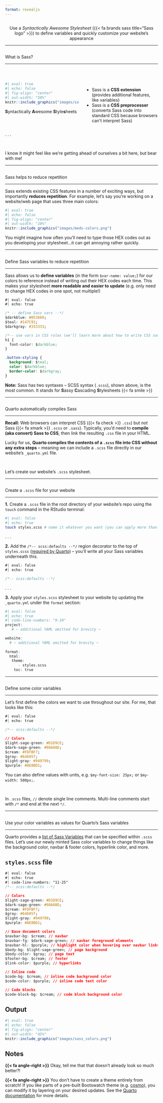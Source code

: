 ```yaml
---
format: revealjs
---
```


##  {#use-sass data-menu-title="Use Sass" background="#053660"}

<div class="vertical-center">
<center><div class="custom-subtitle2">Use a *Syntactically Awesome Stylesheet* ({{< fa brands sass title="Sass logo" >}}) to define variables and quickly customize your website's appearance</div></center>
</div>

---

## {#what-is-sass data-menu-title="What is Sass?"}

[What is Sass?]{.slide-title}

<hr>

:::: {.columns}
::: {.column width="50%"}
<br>

```r
#| eval: true 
#| echo: false
#| fig-align: "center"
#| out-width: "50%" 
knitr::include_graphics("images/sass.png")
```

::: {.large-body-text .center-text}
**S**yntactically **A**wesome **S**tyle**s**heets
:::
:::

::: {.column width="50%"}
<br>
<br>

::: {.body-text}
- Sass is a **CSS extension** (provides additional features, like variables)
- Sass is a **CSS preprocesser** (converts Sass code into standard CSS because browsers can’t interpret Sass)
:::
:::

::::

. . . 

<br>

::: {.body-text .center-text}
I know it might feel like we're getting ahead of ourselves a bit here, but bear with me!
:::


<!-- ::: {.body-text} -->
<!-- - [Sass](https://sass-lang.com/) stands for **S**yntactically **A**wesome **S**tyle**s**heets and is an extension to CSS (I know, it seems like we're talking about this in an incorrect order, but bear with me). -->
<!-- ::: -->

<!-- ::: {.body-text} -->
<!-- Sass is a CSS **preprocessor** (converts Sass code into standard CSS because browsers can’t interpret Sass) -->
<!-- this means that Sass allows web developers to use Sass syntax and features that don't currently exist in CSS  (e.g. variables, which we'll be using today), then converts that Sass code into standard CSS (browsers don't understand Sass code, but *do* understand CSS). -->
<!-- ::: -->

<!-- ::: {.body-text .center-text} -->
<!-- Quarto has a [number of Sass Variables](https://quarto.org/docs/output-formats/html-themes.html#sass-variables) that you can specify within a `styles.scss` file. -->
<!-- ::: -->

---

## {#why-use-sass1 data-menu-title="Sass reduces repetition"}

[Sass helps to reduce repetition]{.slide-title}

<hr>

::: {.body-text}
Sass extends existing CSS features in a number of exciting ways, but importantly **reduces repetition**. For example, let’s say you’re working on a website/web page that uses three main colors:
<!-- Stylesheets (e.g. `.css` files) are getting larger and more complex. Sass extends existing CSS features and importantly, reduces repetition. For example, let's say you're working on a website, which uses 3 main colors: -->
:::

```r
#| eval: true 
#| echo: false
#| fig-align: "center"
#| out-width: "10%" 
knitr::include_graphics("images/meds-colors.png")
```

::: {.body-text .topbr}
You might imagine how often you'll need to type those HEX codes out as you developing your stylesheet...it can get annoying rather quickly.
:::

---

## {#why-use-sass2 data-menu-title="Define Sass variables"}

[Define Sass variables to reduce repetition]{.slide-title-smaller}

<hr>

::: {.smaller-body-text}
Sass allows us to **define variables** (in the form `$var-name: value;`) for our colors to reference instead of writing out their HEX codes each time. This makes your stylesheet **more readable and easier to update** (e.g. only need to change HEX codes in one spot, not multiple!)
<!-- Sass allows us to define variables (in the form `$var-name: value;`) for our colors to reference instead of writing out their HEX codes each time: -->
:::

```css
#| eval: false
#| echo: true

/* -- define Sass vars --*/
$darkblue: #053660;
$teal: #147C91;
$darkgray: #333333;

/*-- use vars in CSS rules (we'll learn more about how to write CSS soon!) --*/
h1 {
  font-color: $darkblue;
}

.button-styling {
  background: $teal;
  color: $darkblue; 
  border-color: $darkgray;
}
```

::: {.smaller-body-text .topbr}
**Note:** Sass has two syntaxes – SCSS syntax (`.scss`), shown above, is the most common. It stands for **S**assy **C**ascading **S**tylesheets {{< fa smile >}}
:::

---

## {#quarto-compiels data-menu-title="Quarto compiles Sass automatically"}

[Quarto automatically compiles Sass]{.slide-title}

<hr>

::: {.body-text}
**Recall:** Web browsers can interpret CSS ({{< fa check >}} `.css`) but *not* Sass ({{< fa xmark >}} `.scss` or `.sass`). Typically, you’d need to **compile (aka convert) Sass to CSS**, then link the resulting `.css` file in your HTML.
:::

::: {.body-text}
Lucky for us, **Quarto compiles the contents of a `.scss` file into CSS without any extra steps** -- meaning we can include a `.scss` file directly in our website's `_quarto.yml` file. 
:::

<br>

::: {.large-body-text .center-text}
Let's create our website's `.scss ` stylesheet.
:::

---

## {#quarto-sass-vars data-menu-title="Quarto Sass Variables"}

[Create a `.scss` file for your website]{.slide-title}

<hr>

::: {.caption-text .topbr .bottombr}
**1.** Create a `.scss` file in the root directory of your website's repo using the `touch` command in the RStudio terminal:
:::

```bash
#| eval: false
#| echo: true
touch styles.scss # name it whatever you want (you can apply more than one stylesheet to your website)
```

. . .

::: {.caption-text .topbr .bottombr}
**2.** Add the `/*-- scss:defaults --*/` region decorator to the top of `styles.scss` ([required by Quarto](https://quarto.org/docs/output-formats/html-themes-more.html)) -- you'll write all your Sass variables underneath this.
:::

```css
#| eval: false
#| echo: true

/*-- scss:defaults --*/
```

. . .

::: {.caption-text .topbr .bottombr}
**3.** Apply your `styles.scss` stylesheet to your website by updating the `_quarto.yml` under the `format` section:
:::

```r
#| eval: false
#| echo: true
#| code-line-numbers: "9-10"
project:
   # ~ additional YAML omitted for brevity ~

website:
  # ~ additional YAML omitted for brevity ~
  
format:
  html:
   theme: 
      - styles.scss
    toc: true
```

---

## {#sass-colors data-menu-title="Sass Colors"}

[Define some color variables]{.slide-title}

<!-- Create Sass variables for your website's primary colors -->

<hr>

::: {.body-text .topbr}
<!-- We can quickly change the color theme of our website by defining just a few Sass variables in a `.scss` file. -->
Let's first define the colors we want to use throughout our site. For me, that looks like this:
:::

```css
#| eval: false
#| echo: true

/*-- scss:defaults --*/

// Colors
$light-sage-green: #D1D9CE;
$dark-sage-green: #98A08D;
$cream: #FDFBF7;
$gray: #64605f;
$light-gray: #949799;
$purple: #AE8BD1;
```

::: {.body-text .topbr}
You can also define values with units, e.g. `$my-font-size: 25px;` or `$my-width: 500px;`.
:::

<br>

::: {.caption-text .center-text .topbr}
In `.scss` files, `//` denote single line comments. Multi-line comments start with `/*` and end at the next `*/`.
:::

---

## {#use-sass-colors data-menu-title="Use Sass Colors"}

[Use your color variables as values for Quarto's Sass variables]{.slide-title-smallest}

<hr>

::: {.caption-text .topbr}
Quarto provides a [list of Sass Variables](https://quarto.org/docs/output-formats/html-themes.html#sass-variables) that can be specified within `.scss` files. Let's use our newly minted Sass color variables to change things like the background color, navbar & footer colors, hyperlink color, and more.
:::

::: {.panel-tabset}

## `styles.scss` file
```css
#| eval: false
#| echo: true
#| code-line-numbers: "11-25"
/*-- scss:defaults --*/

// Colors
$light-sage-green: #D1D9CE;
$dark-sage-green: #98A08D;
$cream: #FDFBF7;
$gray: #64605f;
$light-gray: #949799;
$purple: #AE8BD1;

// Base document colors
$navbar-bg: $cream; // navbar
$navbar-fg: $dark-sage-green; // navbar foreground elements
$navbar-hl: $purple; // highlight color when hovering over navbar links
$body-bg: $light-sage-green; // page background 
$body-color: $gray; // page text 
$footer-bg: $cream; // footer 
$link-color: $purple; // hyperlinks 

// Inline code
$code-bg: $cream; // inline code background color
$code-color: $purple; // inline code text color

// Code blocks
$code-block-bg: $cream; // code block background color
```

## Output

```r
#| eval: true 
#| echo: false
#| fig-align: "center"
#| out-width: "45%" 
knitr::include_graphics("images/sass_colors.png")
```

## Notes

::: {.smaller-body-text .topbr}
**{{< fa angle-right >}}** Okay, tell me that that doesn't already look so much better?!
:::

::: {.smaller-body-text .topbr}
**{{< fa angle-right >}}** You don't have to create a theme entirely from scratch! If you like parts of a pre-built Bootswatch theme (e.g. [cosmo](https://bootswatch.com/cosmo/)), you can modify it by layering on your desired updates. See the [Quarto documentation](https://quarto.org/docs/output-formats/html-themes.html#customizing-themes) for more details.
:::

:::

